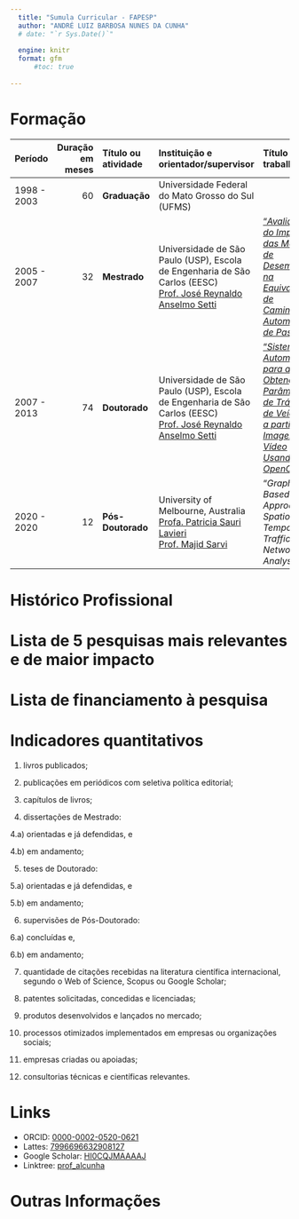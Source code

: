 ```yaml
---
  title: "Sumula Curricular - FAPESP"
  author: "ANDRÉ LUIZ BARBOSA NUNES DA CUNHA"
  # date: "`r Sys.Date()`"
  
  engine: knitr
  format: gfm
      #toc: true
      
---
```


# Formação

| Período | Duração em meses | Título ou atividade | Instituição e orientador/supervisor | Título do trabalho |
| :-----| ---: | :------------ | :-----------------------| :------------------------------|
| 1998 - 2003 | 60 | **Graduação** | Universidade Federal do Mato Grosso do Sul (UFMS)  |    |
| 2005 - 2007 | 32 | **Mestrado** | Universidade de São Paulo (USP), Escola de Engenharia de São Carlos (EESC)</br>[Prof. José Reynaldo Anselmo Setti](http://lattes.cnpq.br/1214389619505648)  | ["*Avaliação do Impacto das Medidas de Desempenho na Equivalência de Caminhões a Automóveis de Passeio*"](https://doi.org/10.11606/D.18.2007.tde-27112007-094400) |
| 2007 - 2013 | 74 | **Doutorado** | Universidade de São Paulo (USP), Escola de Engenharia de São Carlos (EESC)</br>[Prof. José Reynaldo Anselmo Setti](http://lattes.cnpq.br/1214389619505648)  | ["*Sistema Automático para a Obtenção de Parâmetros de Tráfego de Veículos a partir de Imagens de Vídeo Usando OpenCV*"](https://doi.org/10.11606/T.18.2013.tde-19112013-165611) |
| 2020 - 2020 | 12 | **Pós-Doutorado** | University of Melbourne, Australia</br>[Profa. Patricia Sauri Lavieri](https://findanexpert.unimelb.edu.au/profile/818967-patricia-sauri-lavieri) </br>[Prof. Majid Sarvi](https://findanexpert.unimelb.edu.au/profile/763544-majid-sarvi) | "*Graph-Based Approach for Spatio-Temporal Traffic Network Analysis*" |


# Histórico Profissional
<!-- Listar as principais posições profissionais que ocupou informando datas de início, término, e instituições (essas posições podem ser acadêmicas, empresariais ou administrativas, como a gestão de grandes projetos ou de instituições de ensino e pesquisa). Podem também ser listadas atividades associativas (participação em associações, federações, comissões temáticas/técnicas, conselhos de empresas/institutos/universidades), bem como atuação em empreendedorismo e startups e distinções acadêmicas e prêmios recebidos. -->


# Lista de 5 pesquisas mais relevantes e de maior impacto
<!-- podendo ser artigos científicos, livros, capítulos de livros, palestras a convite, patentes (solicitadas, concedidas e especialmente as licenciadas), softwares registrados, cultivares, empresas de base tecnológica criadas, relatórios técnicos de projetos que liderou ou em que teve papel destacado, novos produtos, novos processos ou outros tipos de resultados de pesquisa documentados que considere estarem entre as 5 mais relevantes de sua carreira. -->

<!-- Os itens deverão ser escolhidos a critério do interessado, entre aqueles que considerar mais significativos para a análise de sua produção científica e/ou tecnológica recente (principalmente nos últimos dez anos) e/ou as de maior relevância para documentar sua experiência e competência na área de conhecimento em que se insere o projeto proposto. Para cada item, inclua, quando for o caso, a quantidade de citações recebidas pelo item na literatura internacional (Web of Science, Scopus ou Google Scholar) e, em no máximo 4 linhas, outros elementos verificáveis que considerar adequados para ajudar a demonstrar o impacto do item (por exemplo: citação em patentes, licenciamento de patentes, utilização em bibliografia de cursos, impacto em políticas públicas, prêmios ao item...). Todos os autores, até um máximo de 15, deverão constar da citação. Por favor, use o padrão bibliográfico convencional em sua área e agrupe por categoria (por exemplo: artigos, patentes, capítulos...). Das listas com mais de 5 itens, a FAPESP somente utilizará no processo de análise os 5 primeiros. -->

# Lista de financiamento à pesquisa
<!-- 4.a) Auxílios vigentes, de qualquer agência ou empresa, sob a responsabilidade do Pesquisador (Pesquisador Responsável ou Pesquisador Principal), indicando: título do projeto, recursos, vigência e agência financiadora. Se for bolsista de alguma agência de fomento, indicar agência, tipo de bolsa, nível e vigência. -->

<!-- 4.b) Principais Auxílios concluídos (máximo de 5) sob a responsabilidade do Pesquisador (Pesquisador Responsável ou Pesquisador Principal) indicando: título do projeto, recursos, vigência e agências financiadoras. -->

# Indicadores quantitativos

1) livros publicados;

2) publicações em periódicos com seletiva política editorial;

3) capítulos de livros;

4) dissertações de Mestrado:

4.a) orientadas e já defendidas, e

4.b) em andamento;

5) teses de Doutorado:

5.a) orientadas e já defendidas, e

5.b) em andamento;

6) supervisões de Pós-Doutorado:

6.a) concluídas e,

6.b) em andamento;

7) quantidade de citações recebidas na literatura científica internacional, segundo o Web of Science, Scopus ou Google Scholar;

8) patentes solicitadas, concedidas e licenciadas;

9) produtos desenvolvidos e lançados no mercado;

10) processos otimizados implementados em empresas ou organizações sociais;

11) empresas criadas ou apoiadas;

12) consultorias técnicas e científicas relevantes.


# Links
<!-- 6.a) Para criar o perfil ORCID consulte: https://orcid.org/. -->

<!-- 6.b) Para criar o perfil no Web of Science consulte: https://clarivate.com/products/scientific-and-academic-research/research-discovery-and-workflow-solutions/researcher-profiles/. -->

<!-- 6.c) Os perfis são criados automaticamente no Scopus quando um autor tem 2 ou mais publicações indexadas, mas o autor pode revisar e aperfeiçoar seu perfil no Scopus. Para revisar seu perfil de autor no Scopus, consulte: https://elsevier.libguides.com/Scopus/author-profile. -->

<!-- 6.d) Para criar o perfil no MyCitations do Google Scholar acesse: http://scholar.google.com. -->

- ORCID: [0000-0002-0520-0621](https://orcid.org/0000-0002-0520-0621)
- Lattes: [7996696632908127](http://lattes.cnpq.br/7996696632908127)
- Google Scholar: [HI0CQJMAAAAJ](https://scholar.google.com.br/citations?user=HI0CQJMAAAAJ&hl=pt)
- Linktree: [prof_alcunha](https://linktr.ee/prof_alcunha)

# Outras Informações
<!-- 7.a) Outras informações biográficas que julgar relevantes para a contextualização e análise de sua atividade profissional recente (últimos dez anos) e para documentar sua experiência e competência na área de conhecimento ou setor socioeconômico em que se insere o projeto proposto, ou em empreendedorismo e inovação. -->

<!-- 7.b) Descreva sua experiência internacional em pesquisa após o doutoramento evidenciando sua participação em redes internacionais de colaboração em pesquisa com resultados publicados. -->

<!-- 7.c) Indique teses orientadas que receberam prêmios acadêmicos e ex-orientandos de doutorado e ex-supervisionandos de pós-doutorado com inserção profissional destacada. -->

<!-- 7.d) Informe eventuais interrupções decorrentes de licenças médicas, de maternidade e paternidade, cuidado com outras pessoas (p. ex., enfermos, idosos, pessoas com deficiência), indicando datas de início e fim. Podem também ser informadas circunstâncias que podem ter impactado o desempenho escolar e acadêmico. -->